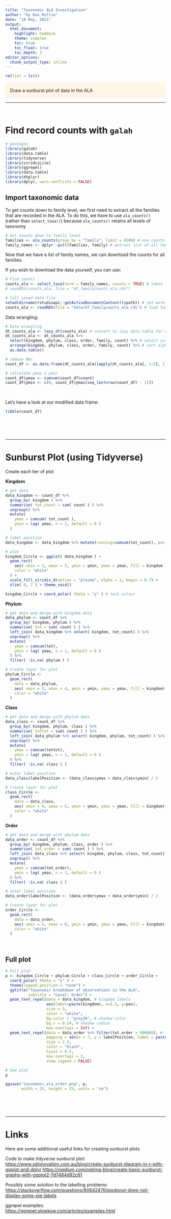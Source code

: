 ```yaml
---
title: "Taxonomic ALA Investigation"
author: "by Dax Kellie"
date: "18 May, 2021"
output:
  html_document:
    highlight: haddock
    theme: simplex
    toc: true
    toc_float: true
    toc_depth: 3
editor_options: 
  chunk_output_type: inline
---
```



```r
rm(list = ls())
```


```{=html}
<style>
div.orange { background-color:#fff5e6; border-radius: 5px; padding: 15px;}
</style>
```
::: {.orange}
| Draw a sunburst plot of data in the ALA
:::

------------------------------------------------------------------------


<br>


# Find record counts with `galah`

```r
# packages
library(galah)
library(data.table)
library(tidyverse)
library(viridisLite)
library(ggrepel)
library(data.table)
library(dtplyr)
library(dplyr, warn.conflicts = FALSE)
```

## Import taxonomic data

To get counts down to family level, we first need to extract all the families that are recorded in the ALA. To do this, we have to use `ala_counts()` (rather than `select_taxa()`) because `ala_counts()` retains all levels of taxonomy

```r
# Get counts down to family level
families <- ala_counts(group_by = "family", limit = 6500) # use counts to find all families
family_names <- dplyr::pull(families, family) # extract list of all family names
```

Now that we have a list of family names, we can download the counts for all families. <br>

If you wish to download the data yourself, you can use:

```r
# Find counts
counts_ala <- select_taxa(term = family_names, counts = TRUE) # takes ~10 mins to run
# saveRDS(counts_ala, file = "df_familycounts_ala.rds")
```

```r
# Call saved data file
setwd(dirname(rstudioapi::getActiveDocumentContext()$path)) # set working directory to current directory
counts_ala <- readRDS(file = "data/df_familycounts_ala.rds") # load family counts
```

Data wrangling:

```r
# Data wrangling
dt_counts_ala <- lazy_dt(counts_ala) # convert to lazy data.table for dtplyr
dt_counts_ala <- dt_counts_ala %>% 
  select(kingdom, phylum, class, order, family, count) %>% # select cols we want
  arrange(kingdom, phylum, class, order, family, count) %>% # sort alphabetically/numerically
  as.data.table() 

# remove NAs
count_df <- as.data.frame(dt_counts_ala)[apply(dt_counts_ala[, 1:5], 1, function(a){!any(is.na(a))}), ]

# calculate ymax & ymin
count_df$ymax <- cumsum(count_df$count)
count_df$ymin <- c(0, count_df$ymax[seq_len(nrow(count_df) - 1)])
```

<br>

Let's have a look at our modified data frame:

```r
tibble(count_df)
```

<br><br><br>

------------------------------------------------------------------------

# Sunburst Plot (using Tidyverse)

Create each tier of plot

**Kingdom**

```r
# get data
data_kingdom <- count_df %>%
  group_by( kingdom ) %>%
  summarise( tot_count = sum( count ) ) %>%
  ungroup() %>%
  mutate(
    ymax = cumsum( tot_count ),
    ymin = lag( ymax, n = 1, default = 0 )
  )
```

```r
# label position
data_kingdom <- data_kingdom %>% mutate(running=cumsum(tot_count), pos = running - tot_count/2)

# plot
kingdom_Circle <- ggplot( data_kingdom ) +
  geom_rect(
    aes( xmin = 2, xmax = 3, ymin = ymin, ymax = ymax, fill = kingdom ),
    color = "white"
  ) +
  scale_fill_viridis_d(option = "plasma", alpha = 1, begin = 0.7) +
  xlim( 0, 7 ) + theme_void()

kingdom_Circle + coord_polar( theta = "y" ) # test colour
```

**Phylum**

```r
# get data and merge with kingdom data
data_phylum <- count_df %>%
  group_by( kingdom, phylum ) %>%
  summarise( tot = sum( count ) ) %>%
  left_join( data_kingdom %>% select( kingdom, tot_count) ) %>%
  ungroup() %>%
  mutate(
    ymax = cumsum(tot),
    ymin = lag( ymax, n = 1, default = 0 )
  ) %>%
  filter( !is.na( phylum ) )
```

```r
# Create layer for plot
phylum_Circle <-
  geom_rect(
    data = data_phylum,
    aes( xmin = 3, xmax = 4, ymin = ymin, ymax = ymax, fill = kingdom), 
    color = "white"
  )
```

**Class**

```r
# get data and merge with phylum data
data_class <- count_df %>%
  group_by( kingdom, phylum, class ) %>%
  summarise( tottot = sum( count ) ) %>%
  left_join( data_phylum %>% select( kingdom, phylum, tot_count) ) %>%
  ungroup() %>%
  mutate(
    ymax = cumsum(tottot),
    ymin = lag( ymax, n = 1, default = 0 )
  ) %>%
  filter( !is.na( class ) )
```

```r
# outer label position
data_class$labelPosition <- (data_class$ymax + data_class$ymin) / 2

# Create layer for plot
class_Circle <-
  geom_rect(
    data = data_class,
    aes( xmin = 4, xmax = 5, ymin = ymin, ymax = ymax, fill = kingdom),
    color = "white"
  )
```

**Order**

```r
# get data and merge with phylum data
data_order <- count_df %>%
  group_by( kingdom, phylum, class, order ) %>%
  summarise( tot_order = sum( count ) ) %>%
  left_join( data_class %>% select( kingdom, phylum, class, tot_count) ) %>%
  ungroup() %>%
  mutate(
    ymax = cumsum(tot_order),
    ymin = lag( ymax, n = 1, default = 0 )
  ) %>%
  filter( !is.na( class ) )
```

```r
# outer label position
data_order$labelPosition <- (data_order$ymax + data_order$ymin) / 2

# Create layer for plot
order_Circle <-
  geom_rect(
    data = data_order,
    aes( xmin = 5, xmax = 6, ymin = ymin, ymax = ymax, fill = kingdom),
    color = "white"
  )
```

<br>

## Full plot

```r
# Full plot
p <- kingdom_Circle + phylum_Circle + class_Circle + order_Circle +
  coord_polar( theta = "y" ) + 
  theme(legend.position = "none") + 
  ggtitle("Taxonomic breakdown of observations in the ALA", 
          subtitle = "Level: Order") +
  geom_text_repel(data = data_kingdom, # kingdom labels
                  aes(label=paste(kingdom), x=2.5, y=pos), 
                  size = 3, 
                  color = "white",
                  bg.color = "grey30", # shadow color
                  bg.r = 0.14, # shadow radius
                  max.overlaps = Inf) + 
  geom_text_repel(data = data_order %>% filter(tot_order > 500000), # family labels
                  mapping = aes(x = 7, y = labelPosition, label = paste(order)),
                  size = 2.3,
                  color = "black",
                  hjust = 0.5,
                  max.overlaps = 2,
                  show.legend = FALSE)
```

```r
# See plot
p
```

```r
ggsave("taxonomic_ala_order.png", p,
       width = 25, height = 25, units = "cm")
```

<br><br><br>

------------------------------------------------------------------------

# Links

Here are some additional useful links for creating sunburst plots <br>

Code to make tidyverse sunburst plot:\
<https://www.sdinnovation.com.au/blog/create-sunburst-diagram-in-r-with-ggplot-and-dplyr> <https://medium.com/optima-blog/create-basic-sunburst-graphs-with-ggplot2-7d7484d92c61>

Possibly some solution to the labelling problems:\
<https://stackoverflow.com/questions/60642476/piedonut-does-not-display-some-pie-labels>

ggrepel examples:\
<https://ggrepel.slowkow.com/articles/examples.html>
